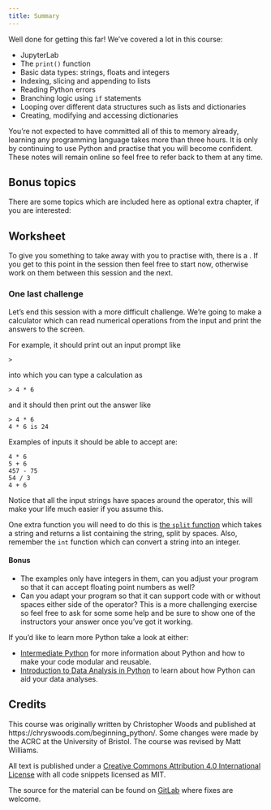 ```yaml
---
title: Summary
---
```

Well done for getting this far! We've covered a lot in this course:

- JupyterLab
- The `print()` function
- Basic data types: strings, floats and integers
- Indexing, slicing and appending to lists
- Reading Python errors
- Branching logic using `if` statements
- Looping over different data structures such as lists and dictionaries
- Creating, modifying and accessing dictionaries

You're not expected to have committed all of this to memory already, learning any programming language takes more than three hours. It is only by continuing to use Python and practise that you will become confident. These notes will remain online so feel free to refer back to them at any time.

## Bonus topics

There are some topics which are included here as optional extra chapter, if you are interested:

<!-- - [File reading](appendix_files.md) -->

## Worksheet

 To give you something to take away with you to practise with, there is a <!--[worksheet with questions](appendix_practice_questions.md)-->. If you get to this point in the session then feel free to start now, otherwise work on them between this session and the next.

### One last challenge

Let's end this session with a more difficult challenge. We're going to make a calculator which can read numerical operations from the input and print the answers to the screen.

For example, it should print out an input prompt like

```
>
```

into which you can type a calculation as

```
> 4 * 6
```

and it should then print out the answer like

```
> 4 * 6
4 * 6 is 24
```

Examples of inputs it should be able to accept are:

```
4 * 6
5 + 6
457 - 75
54 / 3
4 + 6
```

Notice that all the input strings have spaces around the operator, this will make your life much easier if you assume this.

One extra function you will need to do this is [the `split` function](https://docs.python.org/3/library/stdtypes.html#str.split) which takes a string and returns a list containing the string, split by spaces. Also, remember the `int` function which can convert a string into an integer.

<!-- [<small>answer</small>](answer_calculator.qmd) -->

#### Bonus

- The examples only have integers in them, can you adjust your program so that it can accept floating point numbers as well?
- Can you adapt your program so that it can support code with or without spaces either side of the operator? This is a more challenging exercise so feel free to ask for some some help and be sure to show one of the instructors your answer once you've got it working.

If you'd like to learn more Python take a look at either:

- [Intermediate Python](https://milliams.com/courses/intermediate_python/) for more information about Python and how to make your code modular and reusable.
- [Introduction to Data Analysis in Python](https://milliams.com/courses/data_analysis_python/) to learn about how Python can aid your data analyses.

## Credits

This course was originally written by Christopher Woods and published at https://chryswoods.com/beginning_python/. Some changes were made by the ACRC at the University of Bristol. The course was revised by Matt Williams.

All text is published under a [Creative Commons Attribution 4.0 International
License](https://creativecommons.org/licenses/by/4.0/) with all code snippets licensed as MIT.

The source for the material can be found on [GitLab](https://gitlab.com/milliams/beginning_python) where fixes are welcome.
